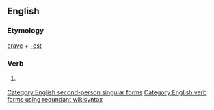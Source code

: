 ==English==

===Etymology===
[[crave]] + [[-est]]

===Verb===
{{en-verb form}}

# {{context|archaic|lang=en}} {{form of|Second-person singular simple present form|crave|lang=en}}

[[Category:English second-person singular forms]]
[[Category:English verb forms using redundant wikisyntax]]